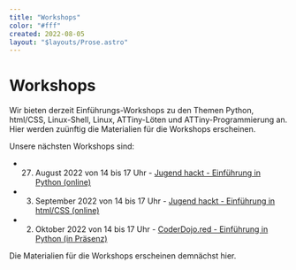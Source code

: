 ```yaml
---
title: "Workshops"
color: "#fff"
created: 2022-08-05
layout: "$layouts/Prose.astro"
---
```




<script lang="ts">import Figure from '$lib/components/Figure.svelte';</script>

# Workshops

Wir bieten derzeit Einführungs-Workshops zu den Themen Python, html/CSS, Linux-Shell, Linux, ATTiny-Löten und ATTiny-Programmierung an. Hier werden zuünftig die Materialien für die Workshops erscheinen.

Unsere nächsten Workshops sind:

- 27. August 2022 von 14 bis 17 Uhr - [Jugend hackt - Einführung in Python (online)](https://coderdojo.red/posts/news/2022-08-27/)

- 3. September 2022 von 14 bis 17 Uhr - [Jugend hackt - Einführung in html/CSS (online)](https://coderdojo.red/posts/news/2022-09-03/)

- 2. Oktober 2022 von 14 bis 17 Uhr - [CoderDojo.red - Einführung in Python (in Präsenz)](https://coderdojo.red/posts/news/2022-10-02/)

Die Materialien für die Workshops erscheinen demnächst hier.
